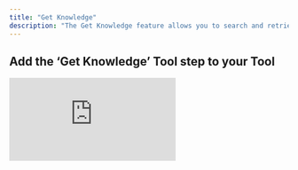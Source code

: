 ```yaml
---
title: "Get Knowledge"
description: "The Get Knowledge feature allows you to search and retrieve information directly from your knowledge table without RAG"
---
```


## Add the ‘Get Knowledge’ Tool step to your Tool

<div style={{ width:"90%",position:"relative",paddingTop:"75%" }}>
<iframe src="https://app.supademo.com/embed/cmd2oyxum341oc4kj3skjizmf" frameBorder="0" title="Add the Get Knowledge Tool step to your Tool" allow="clipboard-write" webkitallowfullscreen="true" mozallowfullscreen="true" allowfullscreen style={{ position:"absolute",top:0,left:0,width:"100%",height:"100%",border:"3px solid #5E43CE",borderRadius:"10px",objectFit:"cover" }} />

</div>


You can add the Get Knowledge’ Tool step to your Tool by:

1. Creating a new Tool, then searching for the ‘Get Knowledge’ Tool step
2. Click ‘Expand’ to see the full Tool step
3. Select the Knowledge table you would like to use
4. Filter condition: “and” vs “or” when matching data to update:
   - Use **_and_** when all specified conditions must match for a row to be deleted.
   - Use **_or_** when any of the conditions can match.
   <Note>
     Filter condition only applies if you include more than one object in the filter
   </Note>
6. Click 'Run step' to test out the Tool

## Advanced settings

### Fields to include

This is the fields (columns)that will be included in the response. By default, all fields are included.

### Number of records to retrieve

This is the number of records to retrieve. By default, **20** records are retrieved.

## Common errors

<Accordion title="Formatting issues">
  This indicates that there is a formatting issue in the "New data to insert" input field. Make sure your object is formatted correctly. `Expected property name or '}' in JSON at...`
</Accordion>

<Accordion title="Incorrect data type">
  This means the data being inserted into the knowledge table is not a JSON. `Invalid JSON`
</Accordion>

## Formatting Examples

### Example 1: Retrieve all large dogs

```json
[
  {
    "size": "large"
  }
]
```

### Example 2: Retrieve all large French Bulldogs

```json
[
  {
    "breed": "French Bulldog",
    "size": "large"
  },
]
```

### Example 3: Retrieve all large dogs OR small poodles
```json
[
  {
    "size": "large",
    "breed": "French Bulldog"
  },
  {
    "size": "small",
    "breed": "poodle"
  }
]
```


<Note>
  Ensure to separate each object with a comma if inserting multiple rows.
</Note>

## Frequently asked questions (FAQs)

<AccordionGroup>
    <Accordion title="What is the difference between get knowledge and advanced knowledge search?">
        Get knowledge allows you to search and retrieve information directly from your knowledge table without RAG.
    </Accordion>
    <Accordion title="What format should I use for the filter?">
        The filter should be a JSON array of objects. Each object should have the field name and the value you want to filter by.
    </Accordion>
    <Accordion title="What's the difference between using 'AND' and 'OR'?">
        - Use **AND** when _all_ filter conditions must be true for a row to be retrieved.
        - Use **OR** when _any_ one of the conditions can match.

        <Note>
          This only applies when you include more than one object in the filter array. 
        </Note>
    </Accordion>
</AccordionGroup>
